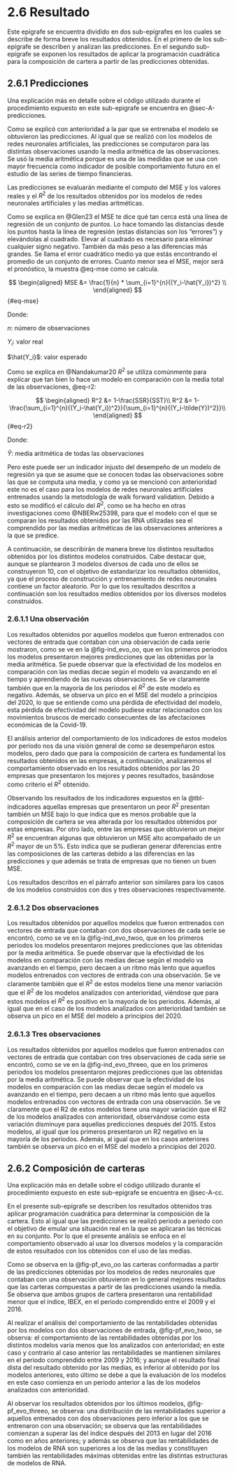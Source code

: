 # 2.6 Resultado {.unnumbered}

Este epígrafe se encuentra dividido en dos sub-epígrafes en los cuales se describe de forma breve los resultados obtenidos. En el primero de los sub-epígrafe se describen y analizan las predicciones. En el segundo sub-epígrafe se exponen los resultados de aplicar la programación cuadrática para la composición de cartera a partir de las predicciones obtenidas.

## 2.6.1 Predicciones {#sec-predicciones}

Una explicación más en detalle sobre el código utilizado durante el procedimiento expuesto en este sub-epigrafe se encuentra en @sec-A-predicciones.

Como se explicó con anterioridad a la par que se entrenaba el modelo se obtuvieron las predicciones. Al igual que se realizó con los modelos de redes neuronales artificiales, las predicciones se computaron para las distintas observaciones usando la media aritmética de las observaciones. Se usó la media aritmética porque es una de las medidas que se usa con mayor frecuencia como indicador de posible comportamiento futuro en el estudio de las series de tiempo financieras.

Las predicciones se evaluarán mediante el computo del MSE y los valores reales y el $R^2$ de los resultados obtenidos por los modelos de redes neuronales artificiales y las medias aritméticas.

Como se explica en @Glen23 el MSE te dice qué tan cerca está una línea de regresión de un conjunto de puntos. Lo hace tomando las distancias desde los puntos hasta la línea de regresión (estas distancias son los "errores") y elevándolas al cuadrado. Elevar al cuadrado es necesario para eliminar cualquier signo negativo. También da más peso a las diferencias más grandes. Se llama el error cuadrático medio ya que estás encontrando el promedio de un conjunto de errores. Cuanto menor sea el MSE, mejor será el pronóstico, la muestra @eq-mse como se calcula.

$$
\begin{aligned}
MSE &= \frac{1}{n} * \sum_{i=1}^{n}{(Y_i-\hat{Y_i})^2} \\
\end{aligned}
$$ {#eq-mse}

Donde:

::: margin
$n$: número de observaciones
:::

::: margin
$Y_i$: valor real
:::

::: margin
$\hat{Y_i}$: valor esperado
:::

Como se explica en @Nandakumar20 $R^2$ se utiliza comúnmente para explicar que tan bien lo hace un modelo en comparación con la media total de las observaciones, @eq-r2:

$$
\begin{aligned}
R^2 &= 1-\frac{SSR}{SST}\\
R^2 &= 1-\frac{\sum_{i=1}^{n}{(Y_i-\hat{Y_i})^2}}{\sum_{i=1}^{n}{(Y_i-\tilde{Y})^2}}\\
\end{aligned}
$$ {#eq-r2}

Donde:

::: margin
$\tilde{Y}$: media aritmética de todas las observaciones
:::

Pero este puede ser un indicador injusto del desempeño de un modelo de regresión ya que se asume que se conocen todas las observaciones sobre las que se computa una media, y como ya se mencionó con anterioridad este no es el caso para los modelos de redes neuronales artificiales entrenados usando la metodología de walk forward validation. Debido a esto se modificó el cálculo del $R^2$, como se ha hecho en otras investigaciones como @NBERw25398, para que el modelo con el que se comparan los resultados obtenidos por las RNA utilizadas sea el comprendido por las medias aritméticas de las observaciones anteriores a la que se predice.

A continuación, se describirán de manera breve los distintos resultados obtenidos por los distintos modelos construidos. Cabe destacar que, aunque se plantearon 3 modelos diversos de cada uno de ellos se construyeron 10, con el objetivo de estandarizar los resultados obtenidos, ya que el proceso de construcción y entrenamiento de redes neuronales contiene un factor aleatorio. Por lo que los resultados descritos a continuación son los resultados medios obtenidos por los diversos modelos construidos.

### 2.6.1.1 Una observación

Los resultados obtenidos por aquellos modelos que fueron entrenados con vectores de entrada que contaban con una observación de cada serie mostraron, como se ve en la @fig-ind_evo_oo, que en los primeros periodos los modelos presentaron mejores predicciones que las obtenidas por la media aritmética. Se puede observar que la efectividad de los modelos en comparación con las medias decae según el modelo va avanzando en el tiempo y aprendiendo de las nuevas observaciones. Se ve claramente también que en la mayoría de los periodos el $R^2$ de este modelo es negativo. Además, se observa un pico en el MSE del modelo a principios del 2020, lo que se entiende como una pérdida de efectividad del modelo, esta pérdida de efectividad del modelo pudiese estar relacionados con los movimientos bruscos de mercado consecuentes de las afectaciones económicas de la Covid-19.

El análisis anterior del comportamiento de los indicadores de estos modelos por periodo nos da una visión general de como se desempeñaron estos modelos, pero dado que para la composición de cartera es fundamental los resultados obtenidos en las empresas, a continuación, analizaremos el comportamiento observado en los resultados obtenidos por las 20 empresas que presentaron los mejores y peores resultados, basándose como criterio el $R^2$ obtenido.

Observando los resultados de los indicadores expuestos en la @tbl-indicadores aquellas empresas que presentaron un peor $R^2$ presentan también un MSE bajo lo que indica que es menos probable que la composición de cartera se vea alterada por los resultados obtenidos por estas empresas. Por otro lado, entre las empresas que obtuvieron un mejor $R^2$ se encuentran algunas que obtuvieron un MSE alto acompañado de un $R^2$ mayor de un 5%. Esto indica que se pudieran generar diferencias entre las composiciones de las carteras debido a las diferencias en las predicciones y que además se trata de empresas que no tienen un buen MSE.

Los resultados descritos en el párrafo anterior son similares para los casos de los modelos construidos con dos y tres observaciones respectivamente.

### 2.6.1.2 Dos observaciones

Los resultados obtenidos por aquellos modelos que fueron entrenados con vectores de entrada que contaban con dos observaciones de cada serie se encontró, como se ve en la @fig-ind_evo_twoo, que en los primeros periodos los modelos presentaron mejores predicciones que las obtenidas por la media aritmética. Se puede observar que la efectividad de los modelos en comparación con las medias decae según el modelo va avanzando en el tiempo, pero decaen a un ritmo más lento que aquellos modelos entrenados con vectores de entrada con una observación. Se ve claramente también que el $R^2$ de estos modelos tiene una menor variación que el $R^2$ de los modelos analizados con anterioridad, viéndose que para estos modelos el $R^2$ es positivo en la mayoría de los periodos. Además, al igual que en el caso de los modelos analizados con anterioridad también se observa un pico en el MSE del modelo a principios del 2020.

### 2.6.1.3 Tres observaciones

Los resultados obtenidos por aquellos modelos que fueron entrenados con vectores de entrada que contaban con tres observaciones de cada serie se encontró, como se ve en la @fig-ind_evo_threeo, que en los primeros periodos los modelos presentaron mejores predicciones que las obtenidas por la media aritmética. Se puede observar que la efectividad de los modelos en comparación con las medias decae según el modelo va avanzando en el tiempo, pero decaen a un ritmo más lento que aquellos modelos entrenados con vectores de entrada con una observación. Se ve claramente que el R2 de estos modelos tiene una mayor variación que el R2 de los modelos analizados con anterioridad, observándose como esta variación disminuye para aquellas predicciones después del 2015. Estos modelos, al igual que los primeros presentaron un R2 negativo en la mayoría de los periodos. Además, al igual que en los casos anteriores también se observa un pico en el MSE del modelo a principios del 2020.

## 2.6.2 Composición de carteras {#sec-cc}

Una explicación más en detalle sobre el código utilizado durante el procedimiento expuesto en este sub-epigrafe se encuentra en @sec-A-cc.

En el presente sub-epígrafe se describen los resultados obtenidos tras aplicar programación cuadrática para determinar la composición de la cartera. Esto al igual que las predicciones se realizó periodo a periodo con el objetivo de emular una situación real en la que se aplicaran las técnicas en su conjunto. Por lo que el presente análisis se enfoca en el comportamiento observado al usar los diversos modelos y la comparación de estos resultados con los obtenidos con el uso de las medias.

Como se observa en la @fig-pf_evo_oo las carteras conformadas a partir de las predicciones obtenidas por los modelos de redes neuronales que contaban con una observación obtuvieron en lo general mejores resultados que las carteras compuestas a partir de las predicciones usando la media. Se observa que ambos grupos de cartera presentaron una rentabilidad menor que el índice, IBEX, en el periodo comprendido entre el 2009 y el 2016.

Al realizar el análisis del comportamiento de las rentabilidades obtenidas por los modelos con dos observaciones de entrada, @fig-pf_evo_twoo, se observa: el comportamiento de las rentabilidades obtenidas por los distintos modelos varía menos que los analizados con anterioridad; en este caso y contrario al caso anterior las rentabilidades se mantienen similares en el periodo comprendido entre 2009 y 2016; y aunque el resultado final dista del resultado obtenido por las medias, es inferior al obtenido por los modelos anteriores, esto último se debe a que la evaluación de los modelos en este caso comienza en un periodo anterior a las de los modelos analizados con anterioridad.

Al observar los resultados obtenidos por los últimos modelos, @fig-pf_evo_threeo, se observa: una distribución de las rentabilidades superior a aquellos entrenados con dos observaciones pero inferior a los que se entrenaron con una observación; se observa que las rentabilidades comienzan a superar las del índice después del 2013 en lugar del 2016 como en años anteriores; y además se observa que las rentabilidades de los modelos de RNA son superiores a los de las medias y constituyen también las rentabilidades máximas obtenidas entre las distintas estructuras de modelos de RNA.
